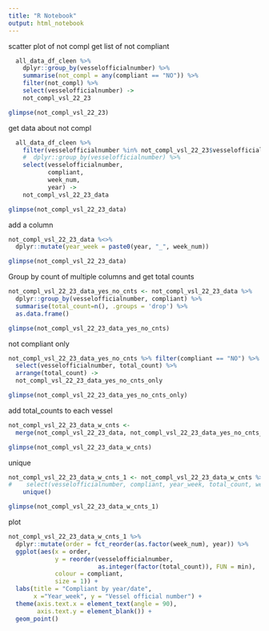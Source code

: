 ```yaml
---
title: "R Notebook"
output: html_notebook
---
```


scatter plot of not compl
get list of not compliant

```r
  all_data_df_cleen %>%
    dplyr::group_by(vesselofficialnumber) %>%
    summarise(not_compl = any(compliant == "NO")) %>%
    filter(not_compl) %>% 
    select(vesselofficialnumber) ->
    not_compl_vsl_22_23
```

```r
glimpse(not_compl_vsl_22_23)
```
  
  
  get data about not compl
```r
  all_data_df_cleen %>%
    filter(vesselofficialnumber %in% not_compl_vsl_22_23$vesselofficialnumber) %>%
    #  dplyr::group_by(vesselofficialnumber) %>%
    select(vesselofficialnumber,
           compliant,
           week_num,
           year) ->
    not_compl_vsl_22_23_data

glimpse(not_compl_vsl_22_23_data)
```  

add a column
```r
not_compl_vsl_22_23_data %<>%
  dplyr::mutate(year_week = paste0(year, "_", week_num))

glimpse(not_compl_vsl_22_23_data)
```

Group by count of multiple columns and get total counts
```r
not_compl_vsl_22_23_data_yes_no_cnts <- not_compl_vsl_22_23_data %>% 
  dplyr::group_by(vesselofficialnumber, compliant) %>% 
  summarise(total_count=n(), .groups = 'drop') %>%
  as.data.frame()

glimpse(not_compl_vsl_22_23_data_yes_no_cnts)
```

not compliant only
```r
not_compl_vsl_22_23_data_yes_no_cnts %>% filter(compliant == "NO") %>%
  select(vesselofficialnumber, total_count) %>%
  arrange(total_count) ->
  not_compl_vsl_22_23_data_yes_no_cnts_only 

glimpse(not_compl_vsl_22_23_data_yes_no_cnts_only)

```

add total_counts to each vessel
```r
not_compl_vsl_22_23_data_w_cnts <- 
  merge(not_compl_vsl_22_23_data, not_compl_vsl_22_23_data_yes_no_cnts_only, all=T)

glimpse(not_compl_vsl_22_23_data_w_cnts)
```  

unique
```r
not_compl_vsl_22_23_data_w_cnts_1 <- not_compl_vsl_22_23_data_w_cnts %>% 
#    select(vesselofficialnumber, compliant, year_week, total_count, week_num, year) %>%
    unique()

glimpse(not_compl_vsl_22_23_data_w_cnts_1)
```

plot
```r
not_compl_vsl_22_23_data_w_cnts_1 %>% 
  dplyr::mutate(order = fct_reorder(as.factor(week_num), year)) %>% 
  ggplot(aes(x = order,
             y = reorder(vesselofficialnumber, 
                         as.integer(factor(total_count)), FUN = min), 
             colour = compliant, 
             size = 1)) + 
  labs(title = "Compliant by year/date",
       x ="Year_week", y = "Vessel official number") +
  theme(axis.text.x = element_text(angle = 90),
        axis.text.y = element_blank()) +
  geom_point()

```
